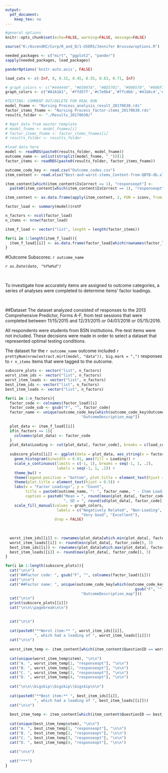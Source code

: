 ```yaml
---
output: 
  pdf_document:
    keep_tex: no
---
```


```r
#general options
knitr::opts_chunk$set(echo=FALSE, warning=FALSE, message=FALSE)

source("K:/AscendKC/Corp/R_and_D/1-USERS/Jennifer Brussow/options.R")

needed_packages <- c("mirt", "ggplot2", "pander")
sapply(needed_packages, load_packages)

panderOptions('knitr.auto.asis', FALSE)

load_cuts <- c(-Inf, 0, 0.32, 0.45, 0.55, 0.63, 0.71, Inf)

# graph_colors <- c("#444444", "#65007A", "#BD5701", "#000570", "#006F7D", "#008735", "#438700")
graph_colors <- c("#A1A1A1", '#ffd57f','#c7e9b4','#7fcdbb','#41b6c4','#2c7fb8','#405AC6')

#TESTING: COMMENT OUT/DELETE FOR REAL RUN
model_fname <- "Nursing Process_analysis_result_20170630.rds"
factor_items_fname <- "Nursing Process_factor-items_20170630.rds"
results_folder <- "./Results_20170630/"

# #get data from master template
# model_fname <- model_fnames[i]
# factor_items_fname <- factor_items_fnames[i]
# results_folder <- results_folder

#load data here
model <- readRDS(paste0(results_folder, model_fname))
outcome_name <- unlist(strsplit(model_fname, "_"))[1]
factor_items <- readRDS(paste0(results_folder, factor_items_fname))

outcome_code_key <- read.csv("Outcome_codes.csv")
item_content <- read.xlsx("Best-and-worst-items_Content-from-QBTB-db.xlsx")

item_content[which(item_content$IsCorrect == 1), "responseopt"] <- 
  paste0(item_content[which(item_content$IsCorrect == 1), "responseopt"], " (c)")

item_content <- as.data.frame(apply(item_content, 2, FUN = iconv, from = "", to = "ASCII", sub=''))

```


```r
factor_load <- summary(model)$rotF

n_factors <- ncol(factor_load)
n_items <- nrow(factor_load)

item_f_load <- vector("list", length = length(factor_items))

for(i in 1:length(item_f_load)){
  item_f_load[[i]] <- as.data.frame(factor_load[which(rownames(factor_load) %in% factor_items[[i]]),])
}

```

#Outcome Subscores: `r outcome_name`

*`r as.Date(date, "%Y%m%d")`*

&nbsp;

To investigate how accurately items are assigned to outcome categories,
a series of analyses were completed to determine items' factor loadings. 

&nbsp;

##Dataset
The dataset analyzed consisted of responses to the 2013 Comprehensive Predictor, Forms A-F, 
from test sessions that were completed between 11/15/2015 and 12/31/2015 or
04/01/2016 or 05/15/2016. 

All respondents were students from BSN institutions.
Pre-test items were not included. These decisions were made in order to select
a dataset that represented optimal testing conditions.

The dataset for the `r outcome_name` outcome included 
`r prettyNum(nrow(extract.mirt(model, "data")), big.mark = ",")` responses to 
`r n_items` items that were tagged to the outcome. 

```r

subscore_plots <- vector("list", n_factors)
worst_item_ids <- vector("list", n_factors)
worst_item_loads <- vector("list", n_factors)
best_item_ids <- vector("list", n_factors)
best_item_loads <- vector("list", n_factors)

for(i in 1:n_factors){
  factor_code <- colnames(factor_load)[i]
  factor_code_sub <- gsub("F", "", factor_code)
  factor_name <- unique(outcome_code_key[which(outcome_code_key$OutcomeID_map == factor_code_sub),
                                  "OutcomeDescription_map"])
  
  plot_data <- item_f_load[[i]]
  if(n_factors == 1){
    colnames(plot_data) <- factor_code
  }
  plot_data$Loading <- cut(plot_data[, factor_code], breaks = c(load_cuts))
  
  subscore_plots[[i]] <- ggplot(data = plot_data, aes_string(x = factor_code)) + 
    geom_histogram(binwidth = 0.01, aes(fill = Loading)) + 
    scale_x_continuous(limits = c(-1, 1), breaks = seq(-1, 1, .2),
                       labels = seq(-1, 1, .2)) + 
    theme_bw() +
    theme(legend.position = "bottom", plot.title = element_text(hjust = 0.5)) +
    theme(plot.title = element_text(hjust = 0.5)) +
    labs(x = "Factor Loadings", y = "Count", 
         title = paste0(outcome_name, ": ", factor_name, " - Item Loadings"),
         caption = paste0("Mean = ", round(mean(plot_data[, factor_code]), 3),
                          ", SD = ", round(sd(plot_data[, factor_code]), 3))) +
    scale_fill_manual(values = graph_colors, 
                       labels = c("Negatively Related", "Non-Loading", "Poor", "Fair", "Good", 
                                  "Very Good", "Excellent"),
                      drop = FALSE) 
  
  
  
  worst_item_ids[[i]] <- rownames(plot_data[which.min(plot_data[, factor_code]),])
  worst_item_loads[[i]] <- round(min(plot_data[, factor_code]), 3)
  best_item_ids[[i]] <- rownames(plot_data[which.max(plot_data[, factor_code]),])
  best_item_loads[[i]] <- round(max(plot_data[, factor_code]), 3)
}

```

```r
for(i in 1:length(subscore_plots)){
  cat("\n\n")
  cat("##Factor code: ", gsub("F", "", colnames(factor_load)[i]))
  cat("\n\n")
  cat("##Factor name: ", unique(outcome_code_key[which(outcome_code_key$OutcomeID_map == 
                                                          gsub("F", "", colnames(factor_load)[i])),
                                  "OutcomeDescription_map"]))  
  cat("\n\n")
  print(subscore_plots[[i]])
  cat("\n\n\\pagebreak\n\n")
  

  cat("\n\n")
  
  cat(paste0("**Worst item:** ", worst_item_ids[[i]],
             ", which had a loading of ", worst_item_loads[[i]]))
  cat("\n\n")
  
  worst_item_temp <- item_content[which(item_content$QuestionID == worst_item_ids[[i]]),]
  
  cat(unique(worst_item_temp$stem), "\n\n")
  cat("A. ", worst_item_temp[1, "responseopt"], "\n\n")
  cat("B. ", worst_item_temp[2, "responseopt"], "\n\n")
  cat("C. ", worst_item_temp[3, "responseopt"], "\n\n")
  cat("D. ", worst_item_temp[4, "responseopt"], "\n\n")
  
  cat("\n\n\\bigskip\\bigskip\\bigskip\n\n")
  
  cat(paste0("**Best item:** ", best_item_ids[[i]],
             ", which had a loading of ", best_item_loads[[i]]))
  cat("\n\n")
  
  best_item_temp <- item_content[which(item_content$QuestionID == best_item_ids[[i]]),]
  
  cat(unique(best_item_temp$stem), "\n\n")
  cat("A. ", best_item_temp[1, "responseopt"], "\n\n")
  cat("B. ", best_item_temp[2, "responseopt"], "\n\n")
  cat("C. ", best_item_temp[3, "responseopt"], "\n\n")
  cat("D. ", best_item_temp[4, "responseopt"], "\n\n")
  
  cat("\n\n")
  
  cat("***")
}
```

